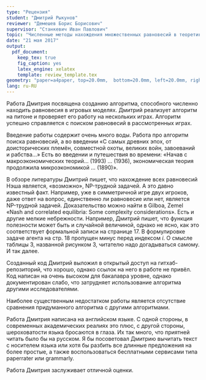 ```yaml
---
type: "Рецензия"
student: "Дмитрий Рыкунов"
reviewer: "Демешев Борис Борисович"
supervisor: "Станкевич Иван Павлович"
topic: "Численные методы нахождения множественных равновесий в теоретико-игровых моделях"
date: "21 мая 2017"
output: 
  pdf_document:
    keep_tex: true
    fig_caption: yes
    latex_engine: xelatex
    template: review_template.tex
geometry: "paper=a4paper, top=20.0mm,  bottom=20.0mm, left=20.0mm, right=20.0mm, includefoot"
lang: ru-RU  
---
```


Работа Дмитрия посвящена созданию алгоритма, способного численно находить равновесия в игровых моделях. Дмитрий реализует алгоритм на питоне и проверяет его работу на нескольких играх. Алгоритм успешно справляется с поиском равновесий в рассмотренных играх.

Введение работы содержит очень много воды. Работа про алгоритм поиска равновесий, а во введении «С самых древних эпох, от доисторических племён, совместной охоты, великих войн, завоеваний и рабства...» Есть во введении и путешествия во времени: «Начав с макроэкономических теорий... (1993) ... (1936), экономическая теория продолжила микроэкономикой ... (1890)».

В обзоре литературы Дмитрий пишет, что нахождение всех равновесий Нэша является, «возможно», NP-трудной задачей. А это давно известный факт. Например, уже в симметричной игре двух игроков, даже ответ на вопрос, единственно ли равновесие или нет, является NP-трудной задачей. Доказательство можно найти в Gilboa, Zemel «Nash and correlated equilibria: Some complexity considerations». Есть и другие мелкие небрежности. Например, Дмитрий пишет, что функция полезности может быть и случайной величиной, однако не ясно, как это соответствует формальной записи на странице 17. В формулировке задаче агента на стр. 18 пропущен минус перед индексом $i$. О смысле таблицы 3, названной рисунком 3, читателю надо догадываться самому. И так далее.

Созданный код Дмитрий выложил в открытый доступ на гитхаб-репозиторий, что хорошо, однако ссылок на него в работе не привёл. Код написан на очень высоком для бакалавра уровне, однако документирован слабо, что затрудняет использование алгоритма другими исследователями.

Наиболее существенным недостатком работы является отсутствие сравнения придуманного алгоритма с другими алгоритмами.

Работа Дмитрия написана на английском языке. С одной стороны, в современных академических реалиях это плюс, с другой стороны, шероховатости языка бросаются в глаза. Их так много, что приятней читать было бы на русском. Я бы посоветовал Дмитрию вычитать текст с носителем языка или хотя бы разбить все длинные предложения на более простые, а также воспользоваться бесплатными сервисами типа paperrater или grammarly. 

Работа Дмитрия заслуживает отличной оценки. 
